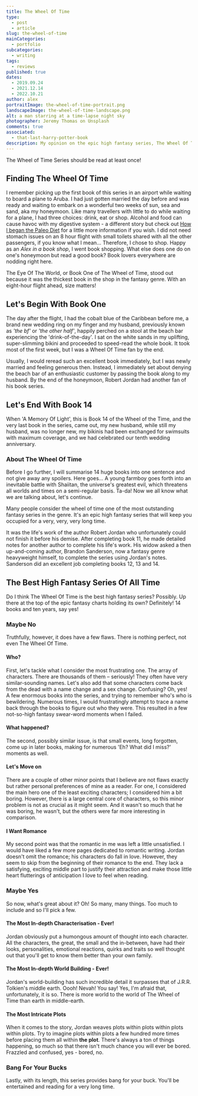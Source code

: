 ```yaml
---
title: The Wheel Of Time
type: 
  - post
  - article
slug: the-wheel-of-time
mainCategories: 
  - portfolio
subcategories: 
  - writing
tags:
  - reviews
published: true
dates: 
  - 2019.09.24 
  - 2021.12.14
  - 2022.10.21
author: alex
portraitImage: the-wheel-of-time-portrait.png
landscapeImage: the-wheel-of-time-landscape.png
alt: a man starring at a time-lapse night sky
photographer: Jeremy Thomas on Unsplash 
comments: true
associated: 
  - that-last-harry-potter-book
description: My opinion on the epic high fantasy series, The Wheel Of Time by Robert Jordan and Brandon Sanderson.
---
```


<ArticleContent>

The Wheel of Time Series should be read at least once!

## Finding The Wheel Of Time

I remember picking up the first book of this series in an airport while waiting to board a plane to Aruba. I had just gotten married the day before and was ready and waiting to embark on a wonderful two weeks of sun, sea and sand, aka my honeymoon. Like many travellers with little to do while waiting for a plane, I had three choices: drink, eat or shop. Alcohol and food can cause havoc with my digestive system - a different story but check out [How I began the Paleo Diet]("content\portfolio\how-i-began-the-paleo-diet") for a little more information if you wish. I did not need stomach issues on an 8 hour flight with small toilets shared with all the other passengers, if you know what I mean... Therefore, I chose to shop. Happy as an *Alex in a book shop*, I went book shopping. What else does one do on one's honeymoon but read a good book? Book lovers everywhere are nodding right here.

The Eye Of The World, or Book One of The Wheel of Time, stood out because it was the thickest book in the shop in the fantasy genre. With an eight-hour flight ahead, size matters!

## Let's Begin With Book One

The day after the flight, I had the cobalt blue of the Caribbean before me, a brand new wedding ring on my finger and my husband, previously known as *'the bf'* or *'the other half'*, happily perched on a stool at the beach bar experiencing the 'drink-of-the-day'. I sat on the white sands in my uplifting, super-slimming bikini and proceeded to speed-read the whole book. It took most of the first week, but I was a Wheel Of Time fan by the end. 

Usually, I would reread such an excellent book immediately, but I was newly married and feeling generous then. Instead, I immediately set about denying the beach bar of an enthusiastic customer by passing the book along to my husband. By the end of the honeymoon, Robert Jordan had another fan of his book series.
 
## Let's End With Book 14

When 'A Memory Of Light', this is Book 14 of the Wheel of the Time, and the very last book in the series, came out, my new husband, while still my husband, was no longer new, my bikinis had been exchanged for swimsuits with maximum coverage, and we had celebrated our tenth wedding anniversary.

### About The Wheel Of Time

Before I go further, I will summarise 14 huge books into one sentence and not give away any spoilers. Here goes…  A young farmboy goes forth into an inevitable battle with Shaiitan, the universe's greatest evil, which threatens all worlds and times on a semi-regular basis. Ta-da! Now we all know what we are talking about, let's continue.

Many people consider the wheel of time one of the most outstanding fantasy series in the genre. It's an epic high fantasy series that will keep you occupied for a very, very, very long time. 

It was the life's work of the author Robert Jordan who unfortunately could not finish it before his demise. After completing book 11, he made detailed notes for another author to complete his life's work. His widow asked a then up-and-coming author, Brandon Sanderson, now a fantasy genre heavyweight himself, to complete the series using Jordan's notes. Sanderson did an excellent job completing books 12, 13 and 14.

## The Best High Fantasy Series Of All Time

Do I think The Wheel Of Time is the best high fantasy series? Possibly. Up there at the top of the epic fantasy charts holding its own? Definitely! 14 books and ten years, say yes! 

###	Maybe No
Truthfully, however, it does have a few flaws. There is nothing perfect, not even The Wheel Of Time. 

#### Who?

First, let's tackle what I consider the most frustrating one. The array of characters. There are thousands of them – seriously! They often have very similar-sounding names. Let's also add that some characters come back from the dead with a name change and a sex change. Confusing? Oh, yes! A few enormous books into the series, and trying to remember who's who is bewildering. Numerous times, I would frustratingly attempt to trace a name back through the books to figure out who they were. This resulted in a few not-so-high fantasy swear-word moments when I failed. 

#### What happened?

The second, possibly similar issue, is that small events, long forgotten, come up in later books, making for numerous 'Eh? What did I miss?' moments as well.

#### Let's Move on

There are a couple of other minor points that I believe are not flaws exactly but rather personal preferences of mine as a reader. For one, I considered the main hero one of the least exciting characters; I considered him a bit boring. However, there is a large central core of characters, so this minor problem is not as crucial as it might seem. And it wasn't so much that he was boring, he wasn't, but the others were far more interesting in comparison.  

#### I Want Romance

My second point was that the romantic in me was left a little unsatisfied. I would have liked a few more pages dedicated to romantic writing. Jordan doesn't omit the romance; his characters do fall in love. However, they seem to skip from the beginning of their romance to the end. They lack a satisfying, exciting middle part to justify their attraction and make those little heart flutterings of anticipation I love to feel when reading.

### Maybe Yes

So now, what's great about it? Oh! So many, many things. Too much to include and so I'll pick a few.
 
#### The Most In-depth Characterisation - Ever!

Jordan obviously put a humongous amount of thought into each character. All the characters, the great, the small and the in-between, have had their looks, personalities, emotional reactions, quirks and traits so well thought out that you'll get to know them better than your own family. 

#### The Most In-depth World Building - Ever!

Jordan's world-building has such incredible detail it surpasses that of J.R.R. Tolkien's middle earth. Oooh! Nevah! You say! Yes, I'm afraid that, unfortunately, it is so. There is more world to the world of The Wheel of Time than earth in middle-earth.  

#### The Most Intricate Plots

When it comes to the story, Jordan weaves plots within plots within plots within plots. Try to imagine plots within plots a few hundred more times before placing them all within **the plot**. There's always a ton of things happening, so much so that there isn't much chance you will ever be bored. Frazzled and confused, yes - bored, no.

### Bang For Your Bucks

Lastly, with its length, this series provides bang for your buck. You'll be entertained and reading for a very long time.

</ArticleContent>